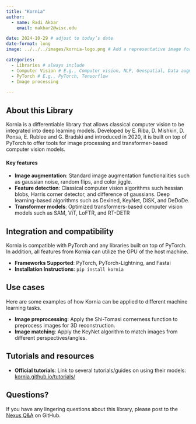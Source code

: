 ```yaml
---
title: "Kornia"
author: 
  - name: Radi Akbar
    email: makbar2@wisc.edu

date: 2024-10-29 # adjust to today’s date
date-format: long
image: ../../../images/kornia-logo.png # Add a representative image for this library resource in the images folder.

categories: 
  - Libraries # always include
  - Computer Vision # E.g., Computer vision, NLP, Geospatial, Data augmentation, Preprocessing
  - PyTorch # E.g., PyTorch, Tensorflow
  - Image processing

---
```

## About this Library

Kornia is a differentiable library that allows classical computer vision to be integrated into deep learning models. Developed by E. Riba, D. Mishkin, D. Ponsa, E. Rublee and G. Bradski and introduced in 2020, it is built on top of PyTorch to offer tools for image processing and transformer-based computer vision models.

#### Key features
- **Image augmentation**: Standard image augmentation functionalities such as gaussian noise, random flips, and color jiggle.
- **Feature detection**: Classical computer vision algorithms such hessian blobs, Harris corner detector, and difference of gaussians. Deep learning-based algorithms such as Dexined, KeyNet, DISK, and DeDoDe. 
- **Transformer models**: Optimized transformers-based computer vision models such as SAM, ViT, LoFTR, and RT-DETR

## Integration and compatibility
Kornia is compatible with PyTorch and any libraries built on top of PyTorch. In addition, all features from Kornia can utilize the GPU of the host machine.

- **Frameworks Supported**: PyTorch, PyTorch-Lightning, and Fastai
- **Installation Instructions**: `pip install kornia`

## Use cases
Here are some examples of how Kornia can be applied to different machine learning tasks.

- **Image preprocessing**: Apply the Shi-Tomasi cornerness function to preprocess images for 3D reconstruction.
- **Image matching**: Apply the KeyNet algorithm to match images from different perspectives/angles.

## Tutorials and resources
- **Official tutorials**: Link to several tutorials/guides on using their models: [kornia.github.io/tutorials/](https://kornia.github.io/tutorials/)

## Questions?
If you have any lingering questions about this library, please post to the [Nexus Q&A](https://github.com/UW-Madison-DataScience/ML-X-Nexus/discussions/categories/q-a) on GitHub.

